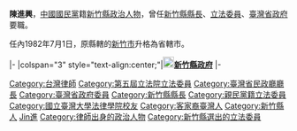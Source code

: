 {{Infobox_officeholder
| name             = 陳進興
| image name       = 陳進興前縣長.jpg
| width            = 
| order1     = {{ROC}}第5屆[[立法委員|立法委員]]
| term_start1 = 2002年2月1日
| term_end1   = 2005年1月31日
| constituency1= [[新竹縣選舉區|新竹縣選舉區]]
| order2            = [[File:Flag_of_Hsinchu_County_(Before_2019).svg|25px]][[新竹縣|新竹縣]]第6任[[新竹縣縣長|縣長]]
| term_start2       = 1981年12月20日
| term_end2         = 1989年12月20日
| period           =
| sex              = 男 
| Native place     = {{ROC|台灣省}}[[新竹縣|新竹縣]]
| nationality      = {{ROC}}
| date of birth    = {{birth date and age|1933|12|24}}
| party            =  {{kmt|20px}}
| place of birth   = {{TWN-JPN}}[[新竹州|新竹州]]
| educate          = 
*[[國立臺灣大學|國立臺灣大學]][[法学院|法律學系]]畢業<span style="color: blue;">（1958年）</span>
| past = 
*特種考試甲級稅務人員及格 
*高等考試律師及格 
*高等考試普通行政組及格 
*[[File:Flag_of_Hsinchu_County_(Before_2019).svg|25px]]新竹縣第9屆縣長<br><span style="color: blue;">（1981年12月20日－1985年12月20日）</span>
*[[File:Flag_of_Hsinchu_County_(Before_2019).svg|25px]]新竹縣第10屆縣長<br><span style="color: blue;">（1985年12月20日－1989年12月20日）</span>
*臺灣省政府委員<br><span style="color: blue;">（1990年2月－1994年12月23日）</span>
*臺灣省政府省政委員<br><span style="color: blue;">（1994年12月23日－1995年7月29日）</span>
*臺灣省政府民政廳廳長<br><span style="color: blue;">（1995年7月29日－1999年7月1日）</span>
*全國律師公會理事 
*立法委員（第5屆）<span style="color: blue;">（2002年－2005年）</span>
}}
'''陳進興'''{{BD|1933年|12月24日|catIdx=Chen陳}}，[[中國國民黨|中國國民黨]]籍[[新竹縣|新竹縣]][[政治人物|政治人物]]，曾任[[新竹縣縣長|新竹縣縣長]]、[[立法委員|立法委員]]、[[臺灣省政府|臺灣省政府]]要職。

任內1982年7月1日，原縣轄的[[新竹市_(縣轄市)|新竹市]]升格為省轄市。

{{TW-poli-bio-stub}}

{{start box}}
{{s-gov|roc}}
|-
|colspan="3" style="text-align:center;"|'''[[File:Badge_of_Hsinchu_County.png|20px]][[新竹縣政府|新竹縣政府]]'''
|-
{{s-before|[[林保仁|林保仁]]}}
{{s-title|[[新竹縣縣長|新竹縣縣長]]<br><small>第九、十屆<br>1981年12月20日－1989年12月20日}}
{{s-after|[[范振宗|范振宗]]}}
{{end box}}

{{DEFAULTSORT:Chen陳}}
[[Category:台灣律師|Category:台灣律師]]
[[Category:第五屆立法院立法委員|Category:第五屆立法院立法委員]]
[[Category:臺灣省民政廳廳長|Category:臺灣省民政廳廳長]]
[[Category:臺灣省政府委員|Category:臺灣省政府委員]]
[[Category:新竹縣縣長|Category:新竹縣縣長]]
[[Category:親民黨籍立法委員|Category:親民黨籍立法委員]]
[[Category:國立臺灣大學法律學院校友|Category:國立臺灣大學法律學院校友]]
[[Category:客家裔臺灣人|Category:客家裔臺灣人]]
[[Category:新竹縣人|Category:新竹縣人]]
[[Category:陳姓|Jin進]]
[[Category:律師出身的政治人物|Category:律師出身的政治人物]]
[[Category:新竹縣選出的立法委員|Category:新竹縣選出的立法委員]]